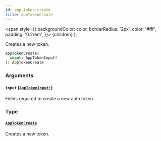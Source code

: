 ```yaml
---
id: app-token-create
title: appTokenCreate
---
```


<span
style={{
      backgroundColor: color,
      borderRadius: '2px',
      color: '#fff',
      padding: '0.2rem',
    }}>
{children}
</span>
);

Creates a new token.

```graphql
appTokenCreate(
  input: AppTokenInput!
): AppTokenCreate

```

### Arguments

#### `input` ([`AppTokenInput!`](/api-reference/inputs/app-token-input.mdx))

Fields required to create a new auth token.

### Type

#### [`AppTokenCreate`](/api-reference/objects/app-token-create.mdx)

Creates a new token.
